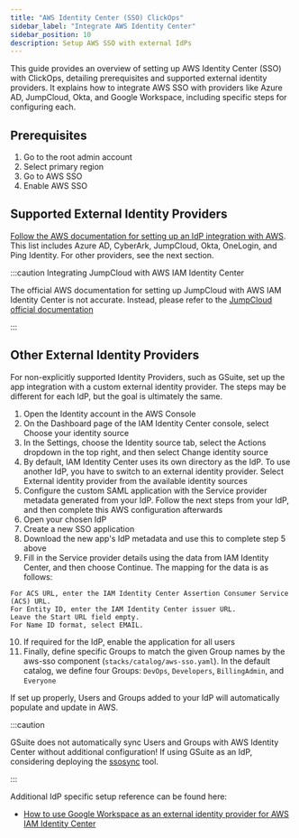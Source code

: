 ```yaml
---
title: "AWS Identity Center (SSO) ClickOps"
sidebar_label: "Integrate AWS Identity Center"
sidebar_position: 10
description: Setup AWS SSO with external IdPs
---
```


<Intro>
This guide provides an overview of setting up AWS Identity Center (SSO) with ClickOps, detailing prerequisites and supported external identity providers. It explains how to integrate AWS SSO with providers like Azure AD, JumpCloud, Okta, and Google Workspace, including specific steps for configuring each.
</Intro>

## Prerequisites

1. Go to the root admin account
2. Select primary region
3. Go to AWS SSO
4. Enable AWS SSO

## Supported External Identity Providers

[Follow the AWS documentation for setting up an IdP integration with AWS](https://docs.aws.amazon.com/singlesignon/latest/userguide/supported-idps.html).
This list includes Azure AD, CyberArk, JumpCloud, Okta, OneLogin, and Ping Identity. For other providers, see the next
section.

:::caution Integrating JumpCloud with AWS IAM Identity Center

The official AWS documentation for setting up JumpCloud with AWS IAM Identity Center is not accurate. Instead, please
refer to the [JumpCloud official documentation](https://jumpcloud.com/support/integrate-with-aws-iam-identity-center)

:::

## Other External Identity Providers

For non-explicitly supported Identity Providers, such as GSuite, set up the app integration with a custom external
identity provider. The steps may be different for each IdP, but the goal is ultimately the same.

1. Open the Identity account in the AWS Console
2. On the Dashboard page of the IAM Identity Center console, select Choose your identity source
3. In the Settings, choose the Identity source tab, select the Actions dropdown in the top right, and then select Change
   identity source
4. By default, IAM Identity Center uses its own directory as the IdP. To use another IdP, you have to switch to an
   external identity provider. Select External identity provider from the available identity sources
5. Configure the custom SAML application with the Service provider metadata generated from your IdP. Follow the next
   steps from your IdP, and then complete this AWS configuration afterwards
6. Open your chosen IdP
7. Create a new SSO application
8. Download the new app's IdP metadata and use this to complete step 5 above
9. Fill in the Service provider details using the data from IAM Identity Center, and then choose Continue. The mapping
   for the data is as follows:

```
For ACS URL, enter the IAM Identity Center Assertion Consumer Service (ACS) URL.
For Entity ID, enter the IAM Identity Center issuer URL.
Leave the Start URL field empty.
For Name ID format, select EMAIL.
```

10. If required for the IdP, enable the application for all users
11. Finally, define specific Groups to match the given Group names by the aws-sso component
    (`stacks/catalog/aws-sso.yaml`). In the default catalog, we define four Groups: `DevOps`, `Developers`,
    `BillingAdmin`, and `Everyone`

If set up properly, Users and Groups added to your IdP will automatically populate and update in AWS.

:::caution

GSuite does not automatically sync Users and Groups with AWS Identity Center without additional configuration! If using
GSuite as an IdP, considering deploying the [ssosync](https://github.com/awslabs/ssosync) tool.

:::

Additional IdP specific setup reference can be found here:

- [How to use Google Workspace as an external identity provider for AWS IAM Identity Center](https://aws.amazon.com/blogs/security/how-to-use-g-suite-as-external-identity-provider-aws-sso/)
